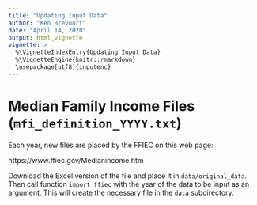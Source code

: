 ```yaml
---
title: "Updating Input Data"
author: "Ken Brevoort"
date: "April 14, 2020"
output: html_vignette
vignette: >
  %\VignetteIndexEntry{Updating Input Data}
  %\VignetteEngine{knitr::rmarkdown}
  \usepackage[utf8]{inputenc}
---
```


# Median Family Income Files (`mfi_definition_YYYY.txt`)

Each year, new files are placed by the FFIEC on this web page:

https://www.ffiec.gov/Medianincome.htm

Download the Excel version of the file and place it in `data/original_data`. Then call function `import_ffiec` with the year of the data to be input as an argument.  This will create the necessary file in the `data` subdirectory.



